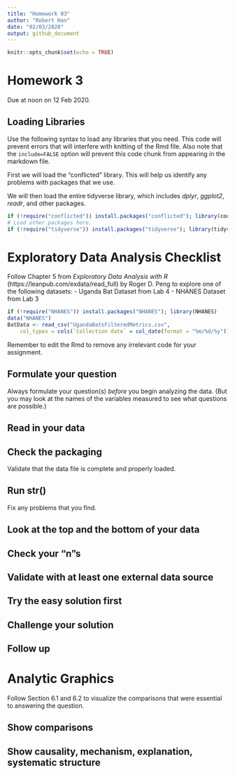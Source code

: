 ```yaml
---
title: "Homework 03"
author: "Robert Han"
date: "02/03/2020"
output: github_document
---
```


```r
knitr::opts_chunk$set(echo = TRUE)
```

# Homework 3
Due at noon on 12 Feb 2020.

## Loading Libraries
Use the following syntax to load any libraries that you need. This code will prevent errors that will interfere with knitting of the Rmd file.
Also note that the `include=FALSE` option will prevent this code chunk from appearing in the markdown file.

First we will load the "conflicted" library. This will help us identify any problems with packages that we use.

We will then load the entire tidyverse library, which includes *dplyr*, *ggplot2*, *readr*, and other packages.

```r
if (!require("conflicted")) install.packages("conflicted"); library(conflicted)
# Load other packages here.
if (!require("tidyverse")) install.packages("tidyverse"); library(tidyverse)
```

# Exploratory Data Analysis Checklist

Follow Chapter 5 from *Exploratory Data Analysis with R* (https://leanpub.com/exdata/read_full) by Roger D. Peng to explore one of the following datasets:
- Uganda Bat Dataset from Lab 4
- NHANES Dataset from Lab 3

```r
if (!require("NHANES")) install.packages("NHANES"); library(NHANES)
data("NHANES")
BatData <- read_csv("UgandaBatsFilteredMetrics.csv", 
    col_types = cols(`Collection date` = col_date(format = "%m/%d/%y")))
```

Remember to edit the Rmd to remove any irrelevant code for your assignment.

## Formulate your question

Always formulate your question(s) *before* you begin analyzing the data. 
(But you may look at the names of the variables measured to see what questions are possible.)

## Read in your data

## Check the packaging

Validate that the data file is complete and properly loaded.

## Run str()

Fix any problems that you find.

## Look at the top and the bottom of your data

## Check your “n”s

## Validate with at least one external data source

## Try the easy solution first

## Challenge your solution

## Follow up

# Analytic Graphics

Follow Section 6.1 and 6.2 to visualize the comparisons that were essential to answering the question.

## Show comparisons

## Show causality, mechanism, explanation, systematic structure
